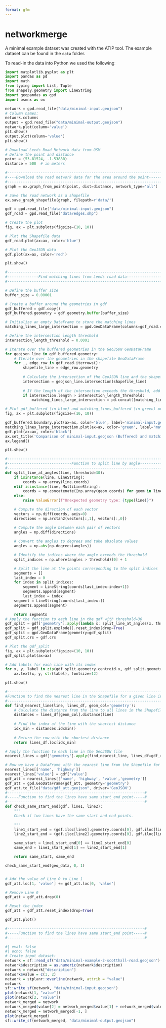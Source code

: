 ```yaml
---
format: gfm
---
```


# networkmerge

A minimal example dataset was created with the ATIP tool.
The example dataset can be found in the `data` folder.

To read-in the data into Python we used the following:

``` python
import matplotlib.pyplot as plt
import pandas as pd
import math
from typing import List, Tuple
from shapely.geometry import LineString
import geopandas as gpd
import osmnx as ox

network = gpd.read_file("data/minimal-input.geojson")
# Column names:
network.columns
output = gpd.read_file("data/minimal-output.geojson")
network.plot(column='value')
plt.show()
output.plot(column='value')
plt.show()

# Download Leeds Road Network data from OSM
# Define the point and distance
point = (53.81524, -1.53880)
distance = 500  # in meters

#-----------------------------------------------------------------------#
#----Download the road network data for the area around the point-------#
#-----------------------------------------------------------------------#
graph = ox.graph_from_point(point, dist=distance, network_type='all')

# Save the road network as a shapefile
ox.save_graph_shapefile(graph, filepath=r'data/')

gdf = gpd.read_file("data/minimal-input.geojson")
gdf_road = gpd.read_file("data/edges.shp")

# Create the plot
fig, ax = plt.subplots(figsize=(10, 10))

# Plot the Shapefile data
gdf_road.plot(ax=ax, color='blue')

# Plot the GeoJSON data
gdf.plot(ax=ax, color='red')

plt.show()

#-----------------------------------------------------------------------#
#--------------Find matching lines from Leeds road data-----------------#
#-----------------------------------------------------------------------#

# Define the buffer size
buffer_size = 0.00001

# Create a buffer around the geometries in gdf
gdf_buffered = gdf.copy()
gdf_buffered.geometry = gdf.geometry.buffer(buffer_size)

# Initialize an empty DataFrame to store the matching lines
matching_lines_large_intersection = gpd.GeoDataFrame(columns=gdf_road.columns)

# Define the intersection length threshold
intersection_length_threshold = 0.0001

# Iterate over the buffered geometries in the GeoJSON GeoDataFrame
for geojson_line in gdf_buffered.geometry:
    # Iterate over the geometries in the shapefile GeoDataFrame
    for _, edge_row in gdf_road.iterrows():
        shapefile_line = edge_row.geometry
        
        # Calculate the intersection of the GeoJSON line and the shapefile line
        intersection = geojson_line.intersection(shapefile_line)
        
        # If the length of the intersection exceeds the threshold, add the shapefile line to the matching lines DataFrame
        if intersection.length > intersection_length_threshold:
            matching_lines_large_intersection = pd.concat([matching_lines_large_intersection, pd.DataFrame(edge_row).T])

# Plot gdf_buffered (in blue) and matching_lines_buffered (in green) on the same plot
fig, ax = plt.subplots(figsize=(10, 10))

gdf_buffered.boundary.plot(ax=ax, color='blue', label='minimal-input.geojson (Buffered)')
matching_lines_large_intersection.plot(ax=ax, color='green', label='matching_lines_buffered')
gdf.plot(ax=ax, color='black')
ax.set_title('Comparison of minimal-input.geojson (Buffered) and matching_lines_buffered')
ax.legend()

plt.show()

#---------------------------------------------------------------------------------------#
#-----------------------------Function to split line by angle---------------------------#
#---------------------------------------------------------------------------------------#
def split_line_at_angles(line, threshold=30):
    if isinstance(line, LineString):
        coords = np.array(line.coords)
    elif isinstance(line, MultiLineString):
        coords = np.concatenate([np.array(geom.coords) for geom in line.geoms])
    else:
        raise ValueError(f"Unexpected geometry type: {type(line)}")

    # Compute the direction of each vector
    vectors = np.diff(coords, axis=0)
    directions = np.arctan2(vectors[:,1], vectors[:,0])

    # Compute the angle between each pair of vectors
    angles = np.diff(directions)
    
    # Convert the angles to degrees and take absolute values
    angles = np.abs(np.degrees(angles))

    # Identify the indices where the angle exceeds the threshold
    split_indices = np.where(angles > threshold)[0] + 1

    # Split the line at the points corresponding to the split indices
    segments = []
    last_index = 0
    for index in split_indices:
        segment = LineString(coords[last_index:index+1])
        segments.append(segment)
        last_index = index
    segment = LineString(coords[last_index:])
    segments.append(segment)

    return segments
# Apply the function to each line in the gdf with threshold=30
gdf_split = gdf['geometry'].apply(lambda x: split_line_at_angles(x, threshold=30))
gdf_split = gdf_split.explode().reset_index(drop=True)
gdf_split = gpd.GeoDataFrame(geometry=gdf_split)
gdf_split.crs = gdf.crs

# Plot the gdf_split
fig, ax = plt.subplots(figsize=(10, 10))
gdf_split.plot(ax=ax)

# Add labels for each line with its index
for x, y, label in zip(gdf_split.geometry.centroid.x, gdf_split.geometry.centroid.y, gdf_split.index):
    ax.text(x, y, str(label), fontsize=12)

plt.show()

#---------------------------------------------------------------------------------------#
#Function to find the nearest line in the Shapefile for a given line in the GeoJSON file#
#---------------------------------------------------------------------------------------#
def find_nearest_line(line, lines_df, geom_col='geometry'):
    # Calculate the distance from the line to all lines in the Shapefile
    distances = lines_df[geom_col].distance(line)
    
    # Find the index of the line with the shortest distance
    idx_min = distances.idxmin()
    
    # Return the row with the shortest distance
    return lines_df.loc[idx_min]

# Apply the function to each line in the GeoJSON file
nearest_lines = gdf['geometry'].apply(find_nearest_line, lines_df=gdf_road)

# Now we have a DataFrame with the nearest line from the Shapefile for each line in the GeoJSON file
nearest_lines[['name', 'highway']]
nearest_lines['value'] = gdf['value']
gdf_att = nearest_lines[['name', 'highway', 'value','geometry']]
gdf_att = gpd.GeoDataFrame(gdf_att, geometry='geometry')
gdf_att.to_file("data/gdf_att.geojson", driver='GeoJSON')
#--------------------------------------------------------------#
#-----Function to find the lines have same start_end point-----#
#--------------------------------------------------------------#
def check_same_start_end(gdf, line1, line2):
    """
    Check if two lines have the same start and end points.
    
    """
    line1_start_end = (gdf.iloc[line1].geometry.coords[0], gdf.iloc[line1].geometry.coords[-1])
    line2_start_end = (gdf.iloc[line2].geometry.coords[0], gdf.iloc[line2].geometry.coords[-1])

    same_start = line1_start_end[0] == line2_start_end[0]
    same_end = line1_start_end[1] == line2_start_end[1]

    return same_start, same_end

check_same_start_end(geo_data, 0, 1)


# Add the value of Line 0 to Line 1
gdf_att.loc[1, 'value'] += gdf_att.loc[0, 'value']

# Remove Line 0
gdf_att = gdf_att.drop(0)

# Reset the index
gdf_att = gdf_att.reset_index(drop=True)

gdf_att.plot()

#--------------------------------------------------------------#
#-----Function to find the lines have same start_end point-----#
#--------------------------------------------------------------#
```

```r
#| eval: false
#| echo: false
# Create input dataset:
network = sf::read_sf("data/minimal-example-2-scotthall-road.geojson")
network$description = as.numeric(network$description)
network = network["description"]
network$value = c(1, 2)
network = stplanr::overline(network, attrib = "value")
network
sf::write_sf(network, "data/minimal-input.geojson")
plot(network[1, "value"])
plot(network[2, "value"])
network_merged = network
network_merged$value[2] = network_merged$value[1] + network_merged$value[2]
network_merged = network_merged[-1, ]
plot(network_merged)
sf::write_sf(network_merged, "data/minimal-output.geojson")
```
